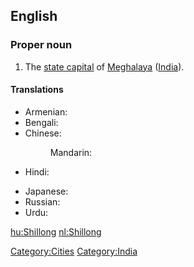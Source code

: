 ==English==
{{wikipedia}}

===Proper noun===
{{en-proper noun}}

# The [[state capital]] of [[Meghalaya]] ([[India]]).

====Translations====
{{trans-top|capital of Meghalaya, India}}
* Armenian: {{t-|hy|Շիլոնգ|tr=Šilong}}
* Bengali: {{t|bn|শিলং|sc=Beng|xs=Bengali}}
* Chinese:
*: Mandarin: {{t|cmn|西隆|tr=Xīlóng|sc=Hani}}
* Hindi: {{t|hi|शिलांग|tr=śilāṅg|xs=Hindi}}
{{trans-mid}}
* Japanese: {{t|ja|シロン|tr=Shiron}}
* Russian: {{t|ru|Шиллонг|m|tr=Šillóng}}
* Urdu: {{t|ur|شیلانگ|tr=śilāṅg|xs=Urdu}}
{{trans-bottom}}

[[Category:Cities]]
[[Category:India]]

[[hu:Shillong]]
[[nl:Shillong]]